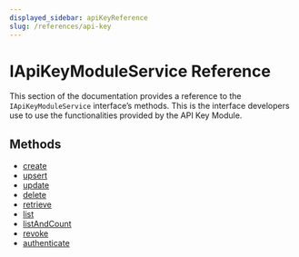 ```yaml
---
displayed_sidebar: apiKeyReference
slug: /references/api-key
---
```



# IApiKeyModuleService Reference

This section of the documentation provides a reference to the `IApiKeyModuleService` interface’s methods. This is the interface developers use to use the functionalities provided by the API Key Module.

## Methods

- [create](../IApiKeyModuleService/methods/api_key.IApiKeyModuleService.create.mdx)
- [upsert](../IApiKeyModuleService/methods/api_key.IApiKeyModuleService.upsert.mdx)
- [update](../IApiKeyModuleService/methods/api_key.IApiKeyModuleService.update.mdx)
- [delete](../IApiKeyModuleService/methods/api_key.IApiKeyModuleService.delete.mdx)
- [retrieve](../IApiKeyModuleService/methods/api_key.IApiKeyModuleService.retrieve.mdx)
- [list](../IApiKeyModuleService/methods/api_key.IApiKeyModuleService.list.mdx)
- [listAndCount](../IApiKeyModuleService/methods/api_key.IApiKeyModuleService.listAndCount.mdx)
- [revoke](../IApiKeyModuleService/methods/api_key.IApiKeyModuleService.revoke.mdx)
- [authenticate](../IApiKeyModuleService/methods/api_key.IApiKeyModuleService.authenticate.mdx)
